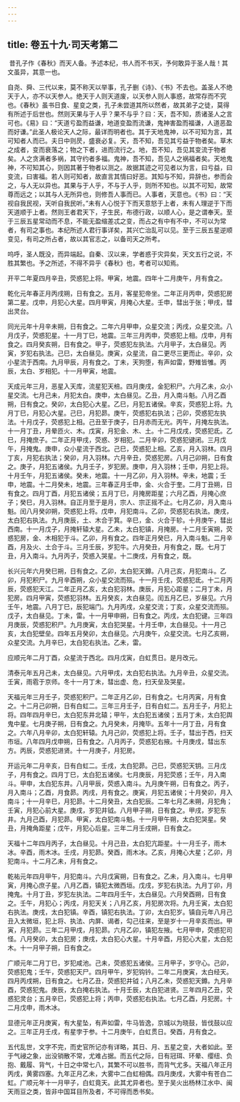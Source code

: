 ```yaml
---
---
---
```

title: 卷五十九·司天考第二
---

 昔孔子作《春秋》而天人备。予述本纪，书人而不书天，予何敢异于圣人哉！其文虽异，其意一也。

自尧、舜、三代以来，莫不称天以举事，孔子删《诗》、《书》不去也。盖圣人不绝天于人，亦不以天参人。绝天于人则天道废，以天参人则人事惑，故常存而不究也。《春秋》虽书日食、星变之类，孔子未尝道其所以然者，故其弟子之徒，莫得有所述于后世也。然则天果与于人乎？果不与乎？曰：天，吾不知，质诸圣人之言可也。《易》曰：“天道亏盈而益谦，地道变盈而流谦，鬼神害盈而福谦，人道恶盈而好谦。”此圣人极论天人之际，最详而明者也。其于天地鬼神，以不可知为言，其可知者人而已。夫日中则昃，盛衰必复。天，吾不知，吾见其亏益于物者矣。草木之成者，变而衰落之；物之下者，进而流行之。地，吾不知，吾见其变流于物者矣。人之贪满者多祸，其守约者多福。鬼神，吾不知，吾见人之祸福者矣。天地鬼神，不可知其心，则因其著于物者以测之。故据其迹之可见者以为言，曰亏益，曰变流，曰害福。若人则可知者，故直言其情曰好恶。其知与不知，异辞也，参而会之，与人无以异也。其果与于人乎，不与于人乎，则所不知也。以其不可知，故常尊而远之；以其与人无所异也，则修吾人事而已。人事者，天意也。《书》曰：“天视自我民视，天听自我民听。”未有人心悦于下而天意怒于上者，未有人理逆于下而天道顺于上者。然则王者君天下，子生民，布德行政，以顺人心，是之谓奉天。至于三辰五星常动而不息，不能无盈缩差忒之变，而占之有中有不中，不可以为常者，有司之事也。本纪所述人君行事详矣，其兴亡治乱可以见。至于三辰五星逆顺变见，有司之所占者，故以其官志之，以备司天之所考。

呜呼，圣人既没，而异端起。自秦、汉以来，学者惑于灾异矣，天文五行之说，不胜其繁也。予之所述，不得不异乎《春秋》也，考者可以知焉。

开平二年夏四月辛丑，荧惑犯上将。甲寅，地震。四年十二月庚午，月有食之。

乾化元年春正月丙戌朔，日有食之。五月，客星犯帝坐。二年正月丙申，荧惑犯房第二星。戊申，月犯心大星。四月甲寅，月掩心大星。壬申，彗出于张；甲戌，彗出灵台。

同光元年十月辛未朔，日有食之。二年六月甲申，众星交流；丙戌，众星交流。八月戊子，荧惑犯星。十一月丁巳，地震。三年三月丙申，荧惑犯上相。戊申，月有食之。四月癸亥朔，日有食之。甲子，荧惑犯左执法。六月甲子，太白昼见。丙寅，岁犯右执法。己巳，太白昼见。庚寅，众星流，自二更尽三更而止。辛卯，众小星流于西南。九月甲辰，月有食之。丁未，天狗堕，有声如雷，野雉皆雊。丙辰，太白、岁相犯。十一月甲寅，地震。

天成元年三月，恶星入天库，流星犯天棓。四月庚戌，金犯积尸。六月乙未，众小星交流。七月己未，月犯太白。庚申，太白昼见。乙丑，月入南斗魁。八月乙酉朔，日有食之。癸卯，太白犯心大星。乙巳，月犯五诸侯。辛亥，荧惑犯上将。九月丁巳，月犯心大星。己巳，月犯昴。庚午，荧惑犯右执法；己卯，荧惑犯左执法。十月戊子，荧惑犯上相。己丑至于庚子，日月赤而无光。丙午，月掩左执法。十一月丁丑，月晕匝火、木。戊寅，月犯金、木、土。十二月戊戌，荧惑犯氐。乙巳，月掩庶子。二年正月甲戌，荧惑、岁相犯。二月辛卯，荧惑犯键闭。三月戊午，月掩鬼。庚申，众小星流于西北。己巳，荧惑犯上相。乙亥，月入羽林。四月丁亥，月犯右执法；癸卯，月入羽林。六月辛丑，荧惑犯房。八月己卯朔，日有食之。庚子，月犯五诸侯。九月壬子，岁犯房。庚申，月入羽林；壬申，月犯上将。十月壬午，月犯五诸侯。癸未，地震。十一月乙卯，月入羽林。辛未，地震；壬申，地震。十二月癸未，地震。三年春正月壬申，金、火合于奎。二月丁丑朔，日有食之。四月丁酉，月犯五诸侯；五月丁巳，月掩房距星；六月乙酉，月掩心庶子；癸巳，月入羽林。自正月至于是月，宗人、宗正摇不止。七月乙卯，月入南斗魁。闰八月癸卯朔，荧惑犯上将。戊申，月犯南斗。乙卯，荧惑犯右执法。庚戌，太白犯右执法。九月庚辰，土、木合于箕。辛巳，金、火合于轸。十月庚午，彗出西南。十一月戊子，月掩轩辕大星。乙未，太白犯镇，月掩房。十二月壬寅朔，荧惑犯房，金、木相犯于斗。乙卯，月有食之。四年正月癸巳，月入南斗魁。二月辛酉，月及火、土合于斗。三月壬辰，岁犯牛。六月癸丑，月有食之，既。七月丁丑，月入南斗。九月丙子，荧惑入哭星。十二庚戌，月有食之，既。

长兴元年六月癸巳朔，日有食之。乙卯，太白犯天鐏。八月己亥，月犯南斗。乙卯，月犯积尸。九月辛酉朔，众小星交流而殒。十一月壬戌，荧惑犯氐。十二月丙辰，荧惑犯天江。二年正月乙亥，太白犯羽林。庚辰，月犯心距星；二月丁未，月犯房。四月甲寅，荧惑犯羽林。五月癸亥，太白昼见。闰五月乙巳，岁昼见。六月壬午，地震。八月丁巳，辰犯端门。九月丙戌，众星交流；丁亥，众星交流而殒。戊子，太白昼见。丁未，雷。十一月甲申朔，日有食之。丙戌，太白犯键。三年四月庚辰，荧惑犯积尸。九月庚寅，太白犯哭星。十月壬申，太白昼见。十一月己亥，太白犯壁垒。四年五月癸卯，太白昼见。六月庚午，众星交流。七月乙亥朔，众星交流。九月辛巳，太白犯右执法。乙未，雷。

应顺元年二月丁酉，众星流于西北。四月戊寅，白虹贯日。是月改元。

清泰元年五月己未，太白昼见。六月甲戌，太白犯右执法。九月辛丑，众星交流。壬寅，雨雹于京师。冬十一月丁未，彗出虚、危，扫天垒及哭星。

天福元年三月壬子，荧惑犯积尸。二年正月乙卯，日有食之。七月丙寅，月有食之。十二月己卯朔，日有白虹二。三年三月壬子，日有白虹二。五月壬子，月犯上将。四年四月辛巳，太白犯东井北辕；甲午，太白犯五诸侯；五月丁未，太白犯舆鬼中星。七月庚子朔，日有食之。九月癸未，月掩毕。五年十一月丁丑，月有食之。六年八月辛卯，太白犯轩辕。九月己卯，荧惑犯上将。壬子，彗出于西，扫天市垣。八年四月戊申朔，日有食之。八月丙子，荧惑犯右掖。十月庚戌，彗出东方。丙辰，荧惑犯进贤。十一月庚子，月犯房。

开运元年二月辛亥，日有白虹二。壬戌，太白犯昴。己巳，荧惑犯天钥。三月戊子，月有食之。四月丁巳，太白犯五诸侯。七月庚辰，月犯荧惑；壬午，月入南斗。甲申，太白犯东井。八月甲辰，荧惑入南斗。九月庚午朔，日有食之。丙子，月入南斗；乙酉，月食昴。丙戌，月有食之。庚寅，月犯五诸侯；十月癸卯，月入南斗；十一月辛巳，月犯昴。十二月癸丑，太白犯辰。二年七月乙未朔，月犯角；壬寅，月犯心前大星。庚戌，岁犯井钺。八月甲子朔，日有食之。甲戌，岁犯东井。九月己酉，月犯昴。甲寅，太白犯南斗魁。十一月甲午朔，太白犯哭星。癸丑，月掩角距星；戊午，月犯心后星。三年二月壬戌朔，日有食之。

天福十二年四月丙子，太白昼见。十月己丑，太白犯亢距星。十一月壬子，雨木冰。辛酉，雨木冰。壬戌，月犯昴。癸酉，雨木冰。乙亥，月掩心大星；乙卯，月犯南斗。十二月乙未，月有食之。

乾祐元年四月甲午，月犯南斗。六月戊寅朔，日有食之。乙未，月入南斗。七月甲寅，月掩心庶子星。八月乙酉，镇犯太微西垣。戊戌，岁犯右执法。九月丁卯，月掩鬼。十月丁丑，岁犯左执法。二年四月壬午，太白昼见。六月癸酉朔，日有食之。壬午，月犯心；丙戌，月犯天关；八月乙亥，月犯房次将。九月壬寅，太白犯右执法。庚戌，太白犯镇。辛酉，镇犯右执法。丁卯，太白犯岁。镇自元年八月己丑入太微垣，犯上将、执法、内屏、谒者，勾己往来，至是岁十一月辛亥而出。甲寅，月犯昴。三年二月甲戌，月犯昴。六月乙卯，镇犯左掖。七月甲申，荧惑犯司怪。八月癸卯，太白犯房；庚戌，太白犯心大星。十月辛酉，月犯心大星，太白犯木。十一月甲子朔，日有食之。

广顺元年二月丁巳，岁犯咸池。己未，荧惑犯五诸侯。三月甲子，岁守心。己卯，荧惑犯鬼；壬午，荧惑犯天尸。四月甲午，岁犯钩钤。二年二月庚寅，太白经天。四月丙戌朔，日有食之。七月乙丑，荧惑犯井钺；八月乙未，荧惑犯天鐏。九月辛酉，荧惑犯鬼。庚辰，太白掩右执法。十月壬辰，太白犯进贤。三年四月乙丑，荧惑犯灵台；五月辛巳，荧惑犯上将；丙申，荧惑犯右执法。七月乙酉，月犯房。十二月戊申，雨木冰。

显德元年正月庚寅，有大星坠，有声如雷，牛马皆逸，京城以为晓鼓，皆伐鼓以应之。三年正月壬戌，有星孛于参。十二月庚午，白虹贯日。癸酉，月有食之。

五代乱世，文字不完，而史官所记亦有详略，其日、月、五星之变，大者如此。至于气祲之象，出没销散不常，尤难占据。而五代之际，日有冠珥、环晕、缨纽、负抱、戴履、背气，十日之中常七八，其繁不可以胜书，而背气尤多。天福八年正月丙戌，黄雾四塞。九年正月乙未，大雾中二白虹相偶。四月庚戌，大雾中有苍白二虹。广顺元年十一月甲子，白虹竟天。此其尤异者也。至于吴火出杨林江水中、闽天雨豆之类，皆非中国耳目所及者，不可得而悉书矣。

